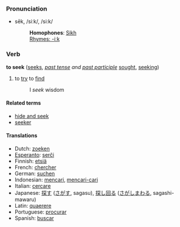 === Pronunciation ===
*sēk, /siːk/, /si:k/
*:'''Homophones''': [[Sikh]]
*:[[Rhymes:English:-iːk|Rhymes: -iːk]]

=== Verb ===
'''to seek''' ([[seeks]], ''[[past tense]] and [[past participle]]'' [[sought]], [[seeking]])

# to [[try]] to [[find]]
#:I ''seek'' wisdom

====Related terms====
*[[hide and seek]]
*[[seeker]]

==== Translations ====
*Dutch: [[zoeken]]
*[[Esperanto]]: [[serĉi]]
*Finnish: [[etsiä]]
*French: [[chercher]]
*German: [[suchen]]
*Indonesian: [[cari|mencari]], [[cari|mencari-cari]]
*Italian: [[cercare]]
*Japanese: [[探す]] ([[さがす]], sagasu), [[探し回る]] ([[さがしまわる]], sagashi-mawaru)
*Latin: [[quaerere]]
*Portuguese: [[procurar]]
*Spanish: [[buscar]]